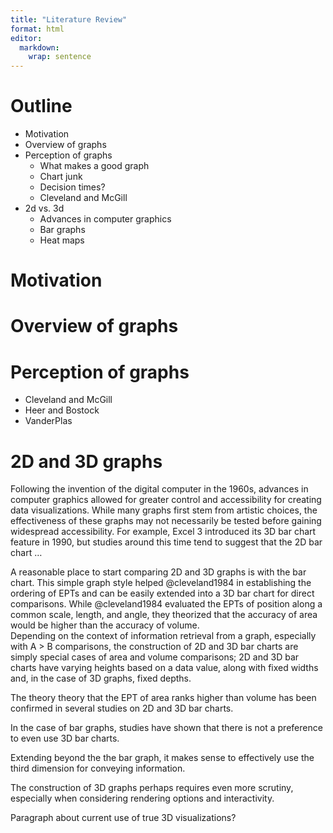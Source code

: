 ```yaml
---
title: "Literature Review"
format: html
editor: 
  markdown: 
    wrap: sentence
---
```


# Outline

-   Motivation
-   Overview of graphs
-   Perception of graphs
    -   What makes a good graph
    -   Chart junk
    -   Decision times?
    -   Cleveland and McGill
-   2d vs. 3d
    -   Advances in computer graphics
    -   Bar graphs
    -   Heat maps

# Motivation

# Overview of graphs

# Perception of graphs

-   Cleveland and McGill
-   Heer and Bostock
-   VanderPlas

# 2D and 3D graphs

```{=html}
<!---
This paragraph stems from general Google/Wikipedia research and my current impressions. Will need to find sources to cite!
--->
```
Following the invention of the digital computer in the 1960s, advances in computer graphics allowed for greater control and accessibility for creating data visualizations.
While many graphs first stem from artistic choices, the effectiveness of these graphs may not necessarily be tested before gaining widespread accessibility.
For example, Excel 3 introduced its 3D bar chart feature in 1990, but studies around this time tend to suggest that the 2D bar chart ...
<!-- Briefly mention Barfield / Fischer? -->

A reasonable place to start comparing 2D and 3D graphs is with the bar chart.
This simple graph style helped @cleveland1984 in establishing the ordering of EPTs and can be easily extended into a 3D bar chart for direct comparisons.
While @cleveland1984 evaluated the EPTs of position along a common scale, length, and angle, they theorized that the accuracy of area would be higher than the accuracy of volume.\
Depending on the context of information retrieval from a graph, especially with A \> B comparisons, the construction of 2D and 3D bar charts are simply special cases of area and volume comparisons; 2D and 3D bar charts have varying heights based on a data value, along with fixed widths and, in the case of 3D graphs, fixed depths.

The theory theory that the EPT of area ranks higher than volume has been confirmed in several studies on 2D and 3D bar charts.
<!-- Barfield / Fischer / Zacks / Hughes -->

In the case of bar graphs, studies have shown that there is not a preference to even use 3D bar charts.
<!--Barfield / Fischer -->

Extending beyond the the bar graph, it makes sense to effectively use the third dimension for conveying information.
<!-- Grinstein / Haarman-->

The construction of 3D graphs perhaps requires even more scrutiny, especially when considering rendering options and interactivity.
<!-- Tarr / Norman? / Rodger / Wang-->

Paragraph about current use of true 3D visualizations?
